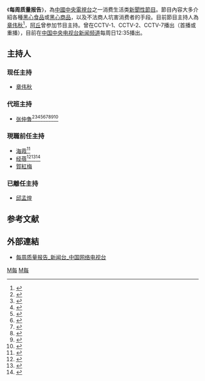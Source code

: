 {{In-progress_tvshow}}
{{影集资讯
| 名称 = 每周质量报告<br>Weekly Quality Report
| 图片 = 
| 图说 = 
| 分类 = 财经新闻调查专题栏目
| 片头曲 = Victory Quest
| 主持 = [[章伟秋|章伟秋]]、[[张仲鲁_(主播)|张仲鲁]]（代班）
| 旁白 = [[张仲鲁_(主播)|张仲鲁]]
| 国家／地区 = [[中华人民共和国|中國]]
| 制片人 = [[中国中央电视台|中国中央电视台]]新闻中心
| 每集长 = 通常25分钟（含广告）
| 语言 = 普通话
| 标语 = 共同打造有质量的生活
| 频道 = [[中国中央电视台新闻频道|中国中央电视台新闻频道]]
| 开始 = 2003年5月4日
| 结束 = 至今
|图像制式=[[1080i|1080i]]（[[16:9|16:9]] [[HDTV|HDTV]]）}}
《'''每周质量报告'''》，為[[中國中央電視台|中國中央電視台]]之一消费生活类[[新聞性節目|新聞性節目]]。節目內容大多介紹各種[[黑心食品|黑心食品]]或[[黑心商品|黑心商品]]，以及不法商人坑害消费者的手段。目前節目主持人為[[章伟秋|章伟秋]]<ref>{{cite web | language=zh-cn | publisher=中央電視台 | title=每周质量报告_新闻台_中国网络电视台 | url=http://news.cntv.cn/program/zhiliangbaogao/shouye/index.shtml | author= | date= | accessdate=2010-07-07 | archive-date=2020-01-08 | archive-url=https://web.archive.org/web/20200108205929/http://news.cntv.cn/program/zhiliangbaogao/shouye/index.shtml | dead-url=no }}</ref>，[[阿丘|阿丘]]曾参加节目主持。曾在CCTV-1、CCTV-2、CCTV-7播出（首播或重播），目前在[[中国中央电视台新闻频道|中国中央电视台新闻频道]]每周日12:35播出。

== 主持人 ==
=== 现任主持 ===
*[[章伟秋|章伟秋]]

=== 代班主持 ===
*[[张仲鲁_(主播)|张仲鲁]]<ref>{{cite web|url=https://tv.cctv.com/2015/10/04/VIDE1443936630270546.shtml?spm=C53156045404.P5H8a4cgjpH5.0.0|title=《每周质量报告》 20151004 再读食品安全法|website=CCTV节目官网}}</ref><ref>{{cite web|url=https://tv.cctv.com/2015/10/11/VIDE1444542536881409.shtml?spm=C53156045404.P5H8a4cgjpH5.0.0|title=《每周质量报告》 20151011 谁模糊了我的汽车膜|website=CCTV节目官网}}</ref><ref>{{cite web|url=https://tv.cctv.com/2017/02/12/VIDEOyjLoY8EwY1zdFHGKCgB170212.shtml?spm=C53156045404.P5H8a4cgjpH5.0.0|title=《每周质量报告》 20170212 地热地板风险调查|website=CCTV节目官网}}</ref><ref>{{cite web|url=https://tv.cctv.com/2017/06/04/VIDE9vqU6XFSZlxtMpUrhyYU170604.shtml?spm=C53156045404.P5H8a4cgjpH5.0.0|title=《每周质量报告》20170604 童车质量调查|website=CCTV节目官网|access-date=2021-01-30|archive-date=2021-02-05|archive-url=https://web.archive.org/web/20210205001255/https://tv.cctv.com/2017/06/04/VIDE9vqU6XFSZlxtMpUrhyYU170604.shtml?spm=C53156045404.P5H8a4cgjpH5.0.0|dead-url=no}}</ref><ref>{{cite web|url=http://tv.cctv.com/2017/09/24/VIDE37XFiW4K0T3IvgYGquyt170924.shtml|title=《每周质量报告》 20170924 灭蚊器质量调查|website=CCTV节目官网|access-date=2021-05-22|archive-date=2021-06-02|archive-url=https://web.archive.org/web/20210602024907/http://tv.cctv.com/2017/09/24/VIDE37XFiW4K0T3IvgYGquyt170924.shtml|dead-url=no}}</ref><ref>{{cite web|url=https://tv.cctv.com/2018/07/08/VIDEV9oxFzc5xcE5KJNuIGTt180708.shtml?spm=C53156045404.P5H8a4cgjpH5.0.0|title=《每周质量报告》 20180708 网售假化妆品调查|website=CCTV节目官网}}</ref><ref>{{cite web|url=http://tv.cctv.com/2018/10/28/VIDEE8evc8jeSGkTlmPCCqhk181028.shtml|title=《每周质量报告》 20181028 龙井陷阱|website=CCTV节目官网|access-date=2021-01-30|archive-date=2021-02-03|archive-url=https://web.archive.org/web/20210203180309/http://tv.cctv.com/2018/10/28/VIDEE8evc8jeSGkTlmPCCqhk181028.shtml|dead-url=no}}</ref><ref>{{cite web|url=https://tv.cctv.com/2018/11/25/VIDEKRjra5RsUBRMZqPIdU4i181125.shtml?spm=C53156045404.P5H8a4cgjpH5.0.0|title=《每周质量报告》 20181125 找回预付款|website=CCTV节目官网}}</ref><ref>{{cite web|url=https://tv.cctv.com/2019/08/18/VIDEAll555A80zx764gETyvP190818.shtml?spm=C53156045404.P5H8a4cgjpH5.0.0|title=《每周质量报告》 20190818 织物凉席质量调查|website=CCTV节目官网|access-date=2021-01-30|archive-date=2021-02-10|archive-url=https://web.archive.org/web/20210210033951/https://tv.cctv.com/2019/08/18/VIDEAll555A80zx764gETyvP190818.shtml?spm=C53156045404.P5H8a4cgjpH5.0.0|dead-url=no}}</ref>

=== 現職前任主持 ===
*[[海霞_(主播)|海霞]]<ref>{{cite web|url=https://tv.cctv.com/2010/08/22/VIDEJKXCdJZOdGPud01ivVk0100822.shtml?spm=C53156045404.P5H8a4cgjpH5.0.0|title=《每周质量报告》：透视银行收费|website=CCTV节目官网}}</ref>
*[[经蓓|经蓓]]<ref>{{cite web|url=https://tv.sohu.com/v/cGwvMjExNDY1NS8xODQ2MDY0Ni5zaHRtbA==.html|title=每周质量报告: 谁泄露了我的个人信息|website=tv.sohu.com}}</ref><ref>{{cite web|url=https://tv.sohu.com/v/dXMvMTI5OTIxOS8xOTMyMjEzMy5zaHRtbA==.html|title=每周质量报告:迷失的导航 汽车导航产品抽检七成不合格|website=tv.sohu.com}}</ref><ref>{{cite web|url=https://tv.cctv.com/2012/07/08/VIDE1355099956945915.shtml?spm=C53156045404.P5H8a4cgjpH5.0.0|title=《每周质量报告》：“网购”陷阱（20120708）|website=CCTV节目官网}}</ref>
*[[賀紅梅|賀紅梅]]

=== 已離任主持 ===
*[[邱孟煌|邱孟煌]]

== 参考文献 ==
{{Reflist|1}}

==外部連結==
* [http://news.cntv.cn/program/zhiliangbaogao/shouye/index.shtml 每周质量报告_新闻台_中国网络电视台] {{Wayback|url=http://news.cntv.cn/program/zhiliangbaogao/shouye/index.shtml |date=20200108205929 }}

{{中国电视小作品}}

[[Category:中国中央电视台新闻频道节目|M每]]
[[Category:中国中央电视台财经频道已停播节目|M每]]